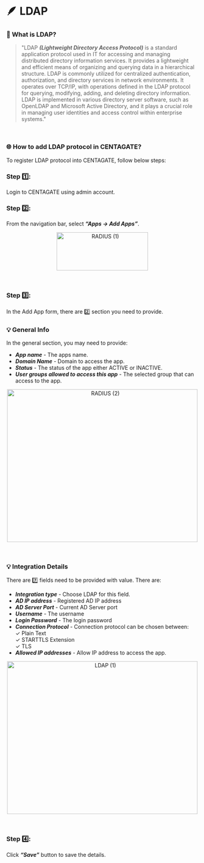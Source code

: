 # 🪶 LDAP

### 🤔 What is LDAP?

> "LDAP ***(Lightweight Directory Access Protocol)*** is a standard application protocol used in IT for accessing and managing distributed directory information services. It provides a lightweight and efficient means of organizing and querying data in a hierarchical structure. LDAP is commonly utilized for centralized authentication, authorization, and directory services in network environments. It operates over TCP/IP, with operations defined in the LDAP protocol for querying, modifying, adding, and deleting directory information. LDAP is implemented in various directory server software, such as OpenLDAP and Microsoft Active Directory, and it plays a crucial role in managing user identities and access control within enterprise systems."

<br>

### 🌐 How to add LDAP protocol in CENTAGATE?

To register LDAP protocol into CENTAGATE, follow below steps:

### Step 1️⃣: 
Login to CENTAGATE using admin account.

### Step 2️⃣:
From the navigation bar, select ***“Apps → Add Apps”***.

&#x20;    
<p align="center">
  <img 
    src="https://raw.githubusercontent.com/signingclouddev/CentagateDocs/main/image/1.4 Developer Guide/1.4.2 Integration Guide/radius(1).png" 
    width="240" 
    height="100" 
    alt="RADIUS (1)"
  />
</p>

<br>

### Step 3️⃣: 
In the Add App form, there are 2️⃣ section you need to provide. 

### 💡 General Info
In the general section, you may need to provide:
- ***App name*** - The apps name.
- ***Domain Name*** - Domain to access the app.
- ***Status*** - The status of the app either ACTIVE or INACTIVE.
- ***User groups allowed to access this app*** - The selected group that can access to the app.

&#x20;    
<p align="center">
  <img 
    src="https://raw.githubusercontent.com/signingclouddev/CentagateDocs/main/image/1.4 Developer Guide/1.4.2 Integration Guide/radius(2).png" 
    width="500" 
    height="400" 
    alt="RADIUS (2)"
  />
</p>

<br>

### 💡 Integration Details
There are 7️⃣ fields need to be provided with value. There are:
- ***Integration type*** - Choose LDAP for this field.
- ***AD IP address*** - Registered AD IP address
- ***AD Server Port*** - Current AD Server port
- ***Username*** - The username
- ***Login Password*** - The login password
- ***Connection Protocol*** - Connection protocol can be chosen between:<br>
✓ Plain Text<br>
✓ STARTTLS Extension<br>
✓ TLS<br>
- ***Allowed IP addresses*** - Allow IP address to access the app.

&#x20;    
<p align="center">
  <img 
    src="https://raw.githubusercontent.com/signingclouddev/CentagateDocs/main/image/1.4 Developer Guide/1.4.2 Integration Guide/LDAP(1).png" 
    width="500" 
    height="400" 
    alt="LDAP (1)"
  />
</p>

<br>

### Step 4️⃣:
Click ***“Save”*** button to save the details.
